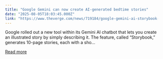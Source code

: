 ```yaml
---
title: "Google Gemini can now create AI-generated bedtime stories"
date: "2025-08-05T18:03:45.000Z"
link: "https://www.theverge.com/news/719184/google-gemini-ai-storybook-bedtime-stories"
---
```


Google rolled out a new tool within its Gemini AI chatbot that lets you create an illustrated story by simply describing it. The feature, called “Storybook,” generates 10-page stories, each with a sho...

[Read more](https://www.theverge.com/news/719184/google-gemini-ai-storybook-bedtime-stories)
